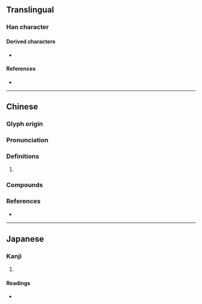 {{character info}}
==Translingual==

===Han character===
{{Han char|rn=30|rad=口|as=05|sn=8|four=65047|canj=RGB|ids=⿰口冉}}

====Derived characters====
* {{l|mul|[[𣶞]]}}

====References====
* {{Han ref|kx=0181.300|dkj=03435|dj=0399.330|hdz=10600.060|uh=5465|ud=21605|bh=CBE4|bd=52196}}

----

==Chinese==
{{zh-forms|alt=𠰩}}

===Glyph origin===
{{Han etym}}

===Pronunciation===
{{zh-pron
|m=rán
|c=jim4,jam1
|mc=y
|oc=y
|cat=
}}

===Definitions===
{{zh-hanzi}}

# {{zh-only|呥呥}}

===Compounds===
{{zh-der|呥呥}}

===References===
* {{R:yue:mfccd}}

----

==Japanese==

===Kanji===
{{ja-kanji|grade=|rs=口05}}

# {{rfdef|ja|sort=口05}}

====Readings====
* {{ja-readings|on=[[ぜん]] (zen), [[ねん]] (nen)|kun=[[かむさま]] (kamusama)}}